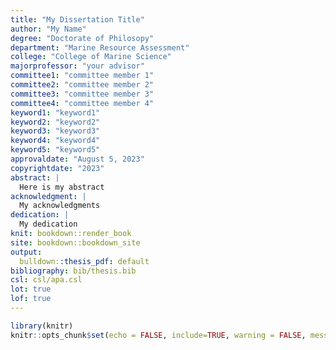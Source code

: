```yaml
---
title: "My Dissertation Title"
author: "My Name"
degree: "Doctorate of Philosopy"
department: "Marine Resource Assessment"
college: "College of Marine Science"
majorprofessor: "your advisor"
committee1: "committee member 1"
committee2: "committee member 2"
committee3: "committee member 3"
committee4: "committee member 4"
keyword1: "keyword1"
keyword2: "keyword2"
keyword3: "keyword3"
keyword4: "keyword4"
keyword5: "keyword5"
approvaldate: "August 5, 2023"
copyrightdate: "2023"
abstract: |
  Here is my abstract
acknowledgment: |
  My acknowledgments
dedication: |
  My dedication
knit: bookdown::render_book
site: bookdown::bookdown_site
output: 
  bulldown::thesis_pdf: default
bibliography: bib/thesis.bib
csl: csl/apa.csl
lot: true
lof: true
---
```


```r
library(knitr)
knitr::opts_chunk$set(echo = FALSE, include=TRUE, warning = FALSE, message = FALSE)
```
